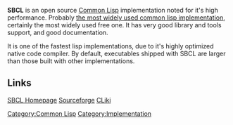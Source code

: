 '''SBCL''' is an open source [[Common Lisp]] implementation noted for it's high performance. Probably [http://www.lispforum.com/viewtopic.php?f=2&t=140 the most widely used common lisp implementation], certainly the most widely used free one. It has very good library and tools support, and good documentation.

It is one of the fastest lisp implementations, due to it's highly optimized native code compiler. By default, executables shipped with SBCL are larger than those built with other implementations. 

== Links ==

[http://www.sbcl.org/ SBCL Homepage]
[http://sourceforge.net/projects/sbcl/ Sourceforge]
[http://www.cliki.net/SBCL CLiki]


[[Category:Common Lisp]]
[[Category:Implementation]]